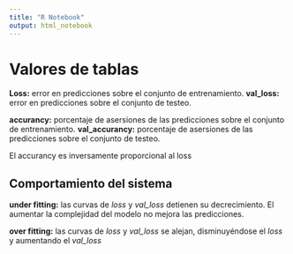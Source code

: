 ---
title: "R Notebook"
output: html_notebook
---

# Valores de tablas

**Loss:** error en predicciones sobre el conjunto de entrenamiento. **val_loss:** error en predicciones sobre el conjunto de testeo.

**accurancy:** porcentaje de asersiones de las predicciones sobre el conjunto de entrenamiento. **val_accurancy:** porcentaje de asersiones de las predicciones sobre el conjunto de testeo.

El accurancy es inversamente proporcional al loss

## Comportamiento del sistema

**under fitting:** las curvas de *loss* y *val_loss* detienen su decrecimiento. El aumentar la complejidad del modelo no mejora las predicciones.

**over fitting:** las curvas de *loss* y *val_loss* se alejan, disminuyéndose el *loss* y aumentando el *val_loss*
